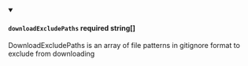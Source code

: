 
<details className="config-field" data-expandable="false" open>
<summary>

#### `downloadExcludePaths` <span class="config-field-required" data-required="false">required</span> <span class="config-field-type">string[]</span> <span class="config-field-default"></span> <span class="config-field-enum"></span>

DownloadExcludePaths is an array of file patterns in gitignore format to exclude from downloading

</summary>



</details>
